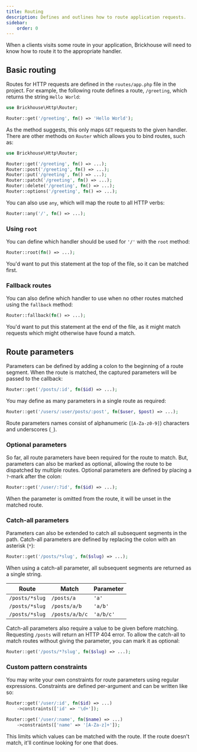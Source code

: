 ```yaml
---
title: Routing
description: Defines and outlines how to route application requests.
sidebar:
    order: 0
---
```


When a clients visits some route in your application, Brickhouse will need to know how to route it to the appropriate handler.

## Basic routing

Routes for HTTP requests are defined in the `routes/app.php` file in the project. For example, the following route defines a route, `/greeting`, which returns the string `Hello World`:

```php title="routes/app.php"
use Brickhouse\Http\Router;

Router::get('/greeting', fn() => 'Hello World');
```

As the method suggests, this only maps `GET` requests to the given handler. There are other methods on `Router` which allows you to bind routes, such as:

```php title="routes/app.php"
use Brickhouse\Http\Router;

Router::get('/greeting', fn() => ...);
Router::post('/greeting', fn() => ...);
Router::put('/greeting', fn() => ...);
Router::patch('/greeting', fn() => ...);
Router::delete('/greeting', fn() => ...);
Router::options('/greeting', fn() => ...);
```

You can also use `any`, which will map the route to all HTTP verbs:

```php title="routes/app.php"
Router::any('/', fn() => ...);
```

### Using `root`

You can define which handler should be used for `'/'` with the `root` method:

```php title="routes/app.php"
Router::root(fn() => ...);
```

You'd want to put this statement at the top of the file, so it can be matched first.

### Fallback routes

You can also define which handler to use when no other routes matched using the `fallback` method:

```php title="routes/app.php"
Router::fallback(fn() => ...);
```

You'd want to put this statement at the end of the file, as it might match requests which might otherwise have found a match.

## Route parameters

Parameters can be defined by adding a colon to the beginning of a route segment. When the route is matched, the captured parameters will be passed to the callback:

```php title="routes/app.php"
Router::get('/posts/:id', fn($id) => ...);
```

You may define as many parameters in a single route as required:

```php title="routes/app.php"
Router::get('/users/:user/posts/:post', fn($user, $post) => ...);
```

Route parameters names consist of alphanumeric (`[A-Za-z0-9]`) characters and underscores (`_`).

### Optional parameters

So far, all route parameters have been required for the route to match. But, parameters can also be marked as optional, allowing the route to be dispatched by multiple routes. Optional parameters are defined by placing a `?`-mark after the colon:

```php title="routes/app.php"
Router::get('/user/:?id', fn($id) => ...);
```

When the parameter is omitted from the route, it will be unset in the matched route.

### Catch-all parameters

Parameters can also be extended to catch all subsequent segments in the path. Catch-all parameters are defined by replacing the colon with an asterisk (`*`):

```php title="routes/app.php"
Router::get('/posts/*slug', fn($slug) => ...);
```

When using a catch-all parameter, all subsequent segments are returned as a single string.

| Route             | Match           | Parameter         |
| ----------------- | --------------- | ----------------- |
| `/posts/*slug`    | `/posts/a`      | `'a'`             |
| `/posts/*slug`    | `/posts/a/b`    | `'a/b'`           |
| `/posts/*slug`    | `/posts/a/b/c`  | `'a/b/c'`         |

Catch-all parameters also require a value to be given before matching. Requesting `/posts` will return an HTTP 404 error. To allow the catch-all to match routes without giving the parameter, you can mark it as optional:

```php title="routes/app.php"
Router::get('/posts/*?slug', fn($slug) => ...);
```

### Custom pattern constraints

You may write your own constraints for route parameters using regular expressions. Constraints are defined per-argument and can be written like so:

```php title="routes/app.php"
Router::get('/user/:id', fn($id) => ...)
    ->constraints(['id' => '\d+']);

Router::get('/user/:name', fn($name) => ...)
    ->constraints(['name' => '[A-Za-z]+']);
```

This limits which values can be matched with the route. If the route doesn't match, it'll continue looking for one that does.